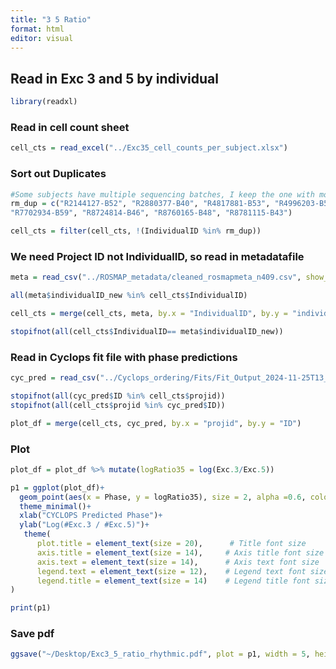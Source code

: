 ```yaml
---
title: "3 5 Ratio"
format: html
editor: visual
---
```


## Read in Exc 3 and 5 by individual

```r
library(readxl)
```

### Read in cell count sheet

```r
cell_cts = read_excel("../Exc35_cell_counts_per_subject.xlsx")
```

### Sort out Duplicates

```r
#Some subjects have multiple sequencing batches, I keep the one with more counts, see select_best_scROSMAPsubclusters.qmd
rm_dup = c("R2144127-B52", "R2880377-B40", "R4817881-B53", "R4996203-B51", "R5447358-B36", "R5693901-B4",  "R6280004-B50", "R6679530-B52",
"R7702934-B59", "R8724814-B46", "R8760165-B48", "R8781115-B43")

cell_cts = filter(cell_cts, !(IndividualID %in% rm_dup))
```

### We need Project ID not IndividualID, so read in metadatafile

```r
meta = read_csv("../ROSMAP_metadata/cleaned_rosmapmeta_n409.csv", show_col_types = F)

all(meta$individualID_new %in% cell_cts$IndividualID)

cell_cts = merge(cell_cts, meta, by.x = "IndividualID", by.y = "individualID_new")

stopifnot(all(cell_cts$IndividualID== meta$individualID_new))


```

### Read in Cyclops fit file with phase predictions

```r
cyc_pred = read_csv("../Cyclops_ordering/Fits/Fit_Output_2024-11-25T13_12_00.csv", show_col_types = F)

stopifnot(all(cyc_pred$ID %in% cell_cts$projid))
stopifnot(all(cell_cts$projid %in% cyc_pred$ID))

plot_df = merge(cell_cts, cyc_pred, by.x = "projid", by.y = "ID")
```

### Plot

```r
plot_df = plot_df %>% mutate(logRatio35 = log(Exc.3/Exc.5))

p1 = ggplot(plot_df)+
  geom_point(aes(x = Phase, y = logRatio35), size = 2, alpha =0.6, color = "blue")+
  theme_minimal()+
  xlab("CYCLOPS Predicted Phase")+
  ylab("Log(#Exc.3 / #Exc.5)")+
   theme(
      plot.title = element_text(size = 20),      # Title font size
      axis.title = element_text(size = 14),     # Axis title font size
      axis.text = element_text(size = 14),      # Axis text font size
      legend.text = element_text(size = 12),    # Legend text font size
      legend.title = element_text(size = 14)    # Legend title font size
)

print(p1)  
```

### Save pdf

```r
ggsave("~/Desktop/Exc3_5_ratio_rhythmic.pdf", plot = p1, width = 5, height = 4, units = "in")
```
